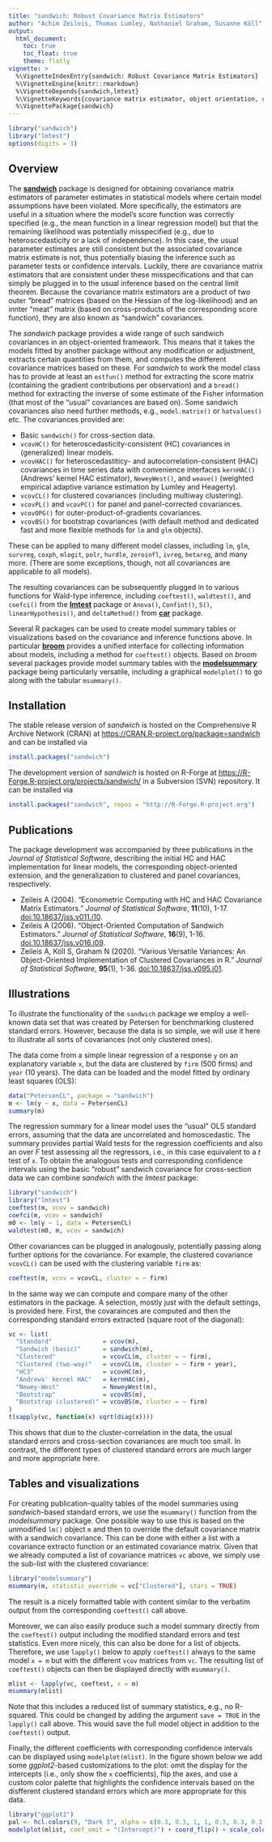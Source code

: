 ```yaml
---
title: "sandwich: Robust Covariance Matrix Estimators"
author: "Achim Zeileis, Thomas Lumley, Nathaniel Graham, Susanne Köll"
output:
  html_document:
    toc: true
    toc_float: true
    theme: flatly
vignette: >
  %\VignetteIndexEntry{sandwich: Robust Covariance Matrix Estimators}
  %\VignetteEngine{knitr::rmarkdown}
  %\VignetteDepends{sandwich,lmtest}
  %\VignetteKeywords{covariance matrix estimator, object orientation, cross-section data, time series data, clustered data, panel data, longitudinal data}
  %\VignettePackage{sandwich}
---
```


```r
library("sandwich")
library("lmtest")
options(digits = 3)
```

## Overview

The [**sandwich**](https://CRAN.R-project.org/package=sandwich) package is designed for obtaining covariance matrix estimators of parameter
estimates in statistical models where certain model assumptions have been violated.
More specifically, the estimators are useful in a situation where the model's score
function was correctly specified (e.g., the mean function in a linear regression model)
but that the remaining likelihood was potentially misspecified (e.g., due to heteroscedasticity
or a lack of independence). In this case, the usual parameter estimates are still consistent
but the associated covariance matrix estimate is not, thus potentially biasing the inference
such as parameter tests or confidence intervals. Luckily, there are covariance matrix
estimators that are consistent under these misspecifications and that can simply be plugged
in to the usual inference based on the central limit theorem. Because the covariance matrix
estimators are a product of two outer "bread" matrices (based on the Hessian of the log-likelihood)
and an innter "meat" matrix (based on cross-products of the corresponding score function),
they are also known as "sandwich" covariances.

The _sandwich_ package provides a wide range of such sandwich covariances in an object-oriented
framework. This means that it takes the models fitted by another package without any modification
or adjustment, extracts certain quantities from them, and computes the different covariance matrices
based on these. For _sandwich_ to work the model class has to provide at least an `estfun()` method
for extracting the score matrix (containing the gradient contributions per observation) and a
`bread()` method for extracting the inverse of some estimate of the Fisher information (that most
of the "usual" covariances are based on). Some sandwich covariances also need further methods, e.g.,
`model.matrix()` or `hatvalues()` etc. The covariances provided are:

* Basic `sandwich()` for cross-section data.
* `vcovHC()` for heteroscedasticity-consistent (HC) covariances in (generalized) linear models.
* `vcovHAC()` for heteroscedastiticy- and autocorrelation-consistent (HAC) covariances in time series
  data with convenience interfaces `kernHAC()` (Andrews' kernel HAC estimator), `NeweyWest()`,
  and `weave()` (weighted empirical adaptive variance estimation by Lumley and Heagerty).
* `vcovCL()` for clustered covariances (including multiway clustering).
* `vcovPL()` and `vcovPC()` for panel and panel-corrected covariances.
* `vcovOPG()` for outer-product-of-gradients covariances.
* `vcovBS()` for bootstrap covariances (with default method and dedicated fast and more flexible methods for `lm` and `glm` objects).

These can be applied to many different model classes, including `lm`, `glm`, `survreg`, `coxph`, `mlogit`,
`polr`, `hurdle`, `zeroinfl`, `ivreg`, `betareg`, and many more. (There are some exceptions, though,
not all covariances are applicable to all models).

The resulting covariances can be subsequently plugged in to various functions for Wald-type inference,
including  `coeftest()`, `waldtest()`, and `coefci()` from the
[**lmtest**](https://CRAN.R-project.org/package=lmtest) package or
`Anova()`, `Confint()`, `S()`, `linearHypothesis()`, and `deltaMethod()` from 
[**car**](https://CRAN.R-project.org/package=car) package.

Several R packages can be used to create model summary tables or visualizations based
on the covariance and inference functions above. In particular [**broom**](https://broom.tidymodels.org/)
provides a unified interface for collecting information about models, including a method for
`coeftest()` objects. Based on _broom_ several packages provide model summary tables with the
[**modelsummary**](https://vincentarelbundock.github.io/modelsummary/) package being particularly
versatile, including a graphical `modelplot()` to go along with the tabular `msummary()`.


## Installation

The stable release version of _sandwich_ is hosted on the Comprehensive R Archive Network
(CRAN) at <https://CRAN.R-project.org/package=sandwich> and can be installed via

```r
install.packages("sandwich")
```

The development version of _sandwich_ is hosted on R-Forge at
<https://R-Forge.R-project.org/projects/sandwich/> in a Subversion (SVN) repository.
It can be installed via

```r
install.packages("sandwich", repos = "http://R-Forge.R-project.org")
```

## Publications

The package development was accompanied by three publications in the _Journal of Statistical Software_,
describing the initial HC and HAC implementation for linear models, the corresponding
object-oriented extension, and the generalization to clustered and panel covariances, respectively.

* Zeileis A (2004). "Econometric Computing with HC and HAC Covariance Matrix Estimators."
  _Journal of Statistical Software_, **11**(10), 1-17.
  [doi:10.18637/jss.v011.i10](https://doi.org/10.18637/jss.v011.i10).
* Zeileis A (2006). "Object-Oriented Computation of Sandwich Estimators."
  _Journal of Statistical Software_, **16**(9), 1-16.
  [doi:10.18637/jss.v016.i09](https://doi.org/10.18637/jss.v016.i09).
* Zeileis A, Köll S, Graham N (2020).
  "Various Versatile Variances: An Object-Oriented Implementation of Clustered Covariances in R."
  _Journal of Statistical Software_, **95**(1), 1-36.
  [doi:10.18637/jss.v095.i01](https://doi.org/10.18637/jss.v095.i01).



## Illustrations

To illustrate the functionality of the `sandwich` package we employ a well-known
data set that was created by Petersen for benchmarking clustered standard errors.
However, because the data is so simple, we will use it here to illustrate all
sorts of covariances (not only clustered ones).

The data come from a simple linear regression of a response `y` on an explanatory
variable `x`, but the data are clustered by `firm` (500 firms) and `year` (10 years).
The data can be loaded and the model fitted by ordinary least squares (OLS):

```r
data("PetersenCL", package = "sandwich")
m <- lm(y ~ x, data = PetersenCL)
summary(m)
```

The regression summary for a linear model uses the "usual" OLS standard errors, assuming
that the data are uncorrelated and homoscedastic. The summary provides partial Wald tests
for the regression coefficients and also an over _F_ test assessing all the regressors,
i.e., in this case equivalent to a _t_ test of `x`. To obtain the analogous tests and
corresponding confidence intervals using the basic "robust" sandwich covariance for
cross-section data we can combine _sandwich_ with the _lmtest_ package:

```r
library("sandwich")
library("lmtest")
coeftest(m, vcov = sandwich)
coefci(m, vcov = sandwich)
m0 <- lm(y ~ 1, data = PetersenCL)
waldtest(m0, m, vcov = sandwich)
```

Other covariances can be plugged in analogously, potentially passing along further
options for the covariance. For example, the clustered covariance `vcovCL()`
can be used with the clustering variable `firm` as:

```r
coeftest(m, vcov = vcovCL, cluster = ~ firm)
```

In the same way we can compute and compare many of the other estimators in the package.
A selection, mostly just with the default settings, is provided here. First, the
covarainces are computed and then the corresponding standard errors extracted
(square root of the diagonal):

```r
vc <- list(
  "Standard"              = vcov(m),
  "Sandwich (basic)"      = sandwich(m),
  "Clustered"             = vcovCL(m, cluster = ~ firm),
  "Clustered (two-way)"   = vcovCL(m, cluster = ~ firm + year),
  "HC3"                   = vcovHC(m),
  "Andrews' kernel HAC"   = kernHAC(m),
  "Newey-West"            = NeweyWest(m),
  "Bootstrap"             = vcovBS(m),
  "Bootstrap (clustered)" = vcovBS(m, cluster = ~ firm)
)
t(sapply(vc, function(x) sqrt(diag(x))))
```

This shows that due to the cluster-correlation in the data, the usual standard errors
and cross-section covariances are much too small. In contrast, the different types of
clustered standard errors are much larger and more appropriate here.


## Tables and visualizations

For creating publication-quality tables of the model summaries using _sandwich_-based standard errors,
we use the `msummary()` function from the _modelsummary_ package. One possible way to use this is
based on the unmodified `lm()` object `m` and then to override the default covariance matrix with
a sandwich covariance. This can be done with either a list with a covariance extracto function or
an estimated covariance matrix. Given that we already computed a list of covariance matrices `vc`
above, we simply use the sub-list with the clustered covariance:

```r
library("modelsummary")
msummary(m, statistic_override = vc["Clustered"], stars = TRUE)
```

The result is a nicely formatted table with content similar to the verbatim output from the
corresponding `coeftest()` call above.

Moreover, we can also easily produce such a model summary directly from the `coeftest()`
output including the modified standard errors and test statistics. Even more nicely, this
can also be done for a list of objects. Therefore, we use `lapply()` below to apply `coeftest()`
always to the same model `x = m` but with the different `vcov` matrices from `vc`. The resulting
list of `coeftest()` objects can then be displayed directly with `msummary()`.

```r
mlist <- lapply(vc, coeftest, x = m)
msummary(mlist)
```

Note that this includes a reduced list of summary statistics, e.g., no R-squared. This could be
changed by adding the argument `save = TRUE` in the `lapply()` call above. This would save the
full model object in addition to the `coeftest()` output.

Finally, the different coefficients with corresponding confidence intervals can be displayed
using `modelplot(mlist)`. In the figure shown below we add some _ggplot2_-based customizations to
the plot: omit the display for the intercepts (i.e., only show the `x` coefficients), flip the
axes, and use a custom color palette that highlights the confidence intervals based on the
disfferent clustered standard errors which are more appropriate for this data.

```r
library("ggplot2")
pal <- hcl.colors(9, "Dark 3", alpha = c(0.3, 0.3, 1, 1, 0.3, 0.3, 0.3, 0.3, 1))
modelplot(mlist, coef_omit = "(Intercept)") + coord_flip() + scale_color_manual(values = pal)
```
